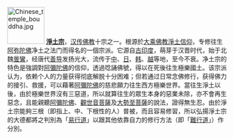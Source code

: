 [[File:Chinese_temple_bouddha.jpg|85px]]
'''[[淨土宗|淨土宗]]'''，[[汉传佛教|汉传佛教]]十宗之一。根源於[[大乘佛教|大乘佛教]][[淨土信仰|淨土信仰]]，专修往生[[阿弥陀佛|阿弥陀佛]]净土之法门而得名的一個宗派。它源自[[古印度|古印度]]，萌芽于汉晋时代，始于北魏[[曇鸞|曇鸞]]，经唐代[[善导|善导]]发扬光大，流传于[[中国|中]]、[[日本|日]]、[[韩国|韩]]、[[越南|越]]等地，至今不衰。净土宗的特色是強調對[[阿彌陀佛|阿彌陀佛]]的信仰，透過唸誦佛號，得以在死後往生極樂國土。该宗派认为，依赖个人的力量获得彻底解脱十分困难；但若通过日常念佛修行，获得佛力的接引、救援，可以藉著[[阿彌陀佛|阿彌陀佛]]的慈悲願力往生西方極樂世界。當往生淨土以後，由於極樂世界沒有三惡道，所以就算往生的眾生本身的惡業未除，亦不會再生惡念，且能親聽[[阿彌陀佛|阿彌陀佛]]、[[觀世音菩薩|觀世音菩薩]]及[[大勢至菩薩|大勢至菩薩]]的說法，證得無生忍。由於淨土宗能夠三根（即指上、中、下根性的人）普被，而且容易修習，所以弘揚淨土宗的大德都將之判別為「[[易行道|易行道]]」以跟其他依靠自力的修行方法（即「[[難行道|難行道]]」）作分別。